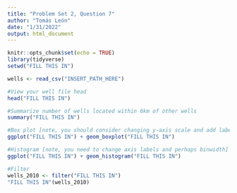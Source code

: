 ```yaml
---
title: "Problem Set 2, Question 7"
author: "Tomás León"
date: "1/31/2022"
output: html_document
---
```


```r
knitr::opts_chunk$set(echo = TRUE)
library(tidyverse)
setwd("FILL THIS IN")
```


```r
wells <- read_csv("INSERT_PATH_HERE")

#View your well file head
head("FILL THIS IN")

#Summarize number of wells located within 6km of other wells
summary("FILL THIS IN")
```


```r
#Box plot [note, you should consider changing y-axis scale and add labels]
ggplot("FILL THIS IN") + geom_boxplot("FILL THIS IN")

#Histogram [note, you need to change axis labels and perhaps binwidth]
ggplot("FILL THIS IN") + geom_histogram("FILL THIS IN") 
```

```r
#Filter
wells_2010 <- filter("FILL THIS IN")
"FILL THIS IN"(wells_2010)
```

